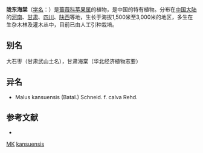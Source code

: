 {{Speciesbox
| name = 陇东海棠
| status = DD
| status_system = IUCN3.1
| image =
| genus = Malus
| species = kansuensis
| authority = (Batal.) Schneid.
| subdivision_ranks =[[变型|变型]]
| subdivision =
* 陇东海棠 ''M. k.'' f. ''kansuensis''
* [[陇东海棠光叶|陇东海棠光叶]] ''M. k.'' f. ''calva''
}}

'''陇东海棠'''（[[学名|学名]]：{{lang|la|''Malus kansuensis''}}）是[[蔷薇科|蔷薇科]][[苹果属|苹果属]]的植物，是中国的特有植物。分布在[[中国大陆|中国大陆]]的[[河南|河南]]、[[甘肃|甘肃]]、[[四川|四川]]、[[陕西|陕西]]等地，生长于海拔1,500米至3,000米的地区，多生在生杂木林及灌木丛中，目前已由人工引种栽培。

== 别名 ==
大石枣（甘肃武山土名），甘肃海棠（华北经济植物志要）

== 异名 ==
* Malus kansuensis (Batal.) Schneid. f. calva Rehd.

== 参考文献 ==
<div class="references-small">
* {{cite web| url =http://www.bioinfo.cn/db05/KmzwSpecies.php?action=view&id=19066| title =陇东海棠（原变型）| work =《中国高等植物数据库全库》| publisher =中国科学院微生物研究所| author =昆明植物研究所| accessdate =2009-02-25| deadurl =yes| archiveurl =https://web.archive.org/web/20160305071350/http://www.bioinfo.cn/db05/KmzwSpecies.php?action=view&id=19066| archivedate =2016-03-05}}
</div>
{{Taxonbar|from=Q1937366}}

[[Category:IUCN红色名录数据缺乏物种|MK]]
[[Category:苹果属|kansuensis]]


{{植物小作品}}